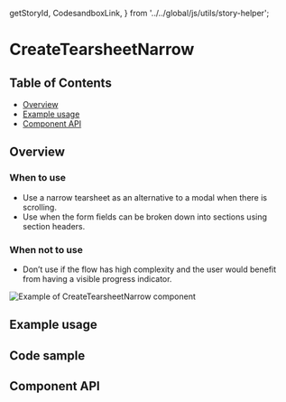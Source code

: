   getStoryId,
  CodesandboxLink,
} from '../../global/js/utils/story-helper';

# CreateTearsheetNarrow

## Table of Contents

- [Overview](#overview)
- [Example usage](#example-usage)
- [Component API](#component-api)

## Overview

### When to use

- Use a narrow tearsheet as an alternative to a modal when there is scrolling.
- Use when the form fields can be broken down into sections using section
  headers.

### When not to use

- Don’t use if the flow has high complexity and the user would benefit from
  having a visible progress indicator.

<img src={narrowTearsheet} alt="Example of CreateTearsheetNarrow component" />

## Example usage

<!-- TODO: One example per designed use case. -->

<Canvas>
  <Story
    id={getStoryId(
      CreateTearsheetNarrow.displayName,
      'create-tearsheet-narrow'
    )}
  />
</Canvas>

## Code sample

<CodesandboxLink exampleDirectory="CreateTearsheetNarrow" />

## Component API

<ArgsTable />
